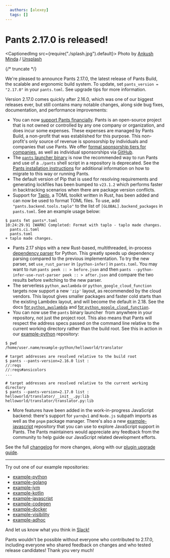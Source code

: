 ```yaml
---
  authors: [alexey]
  tags: []
---
```


# Pants 2.17.0 is released!

<CaptionedImg src={require("./splash.jpg").default}>
  Photo by [Ankush
  Minda](https://unsplash.com/@an_ku_sh?utm_source=ghost&utm_medium=referral&utm_campaign=api-credit)
  /
  [Unsplash](https://unsplash.com/?utm_source=ghost&utm_medium=referral&utm_campaign=api-credit)
</CaptionedImg>

{/* truncate */}

We're pleased to announce Pants 2.17.0, the latest release of Pants Build, the scalable and ergonomic build system. To update, set `pants_version = "2.17.0"` in your `pants.toml`. See upgrade tips for more information.

Version 2.17.0 comes quickly after 2.16.0, which was one of our biggest releases ever, but still contains many notable changes, along side bug fixes, documentation, and performance improvements:

- You can now [support Pants financially](https://www.pantsbuild.org/docs/sponsorship).
  Pants is an open-source project that is not owned or controlled by any one company or organization, and does incur some expenses. These expenses are managed by Pants Build, a non-profit that was established for this purpose. This non-profit's only source of revenue is sponsorship by individuals and companies that use Pants.
  We offer [formal sponsorship tiers for companies](https://www.pantsbuild.org/docs/sponsorship), as well as individual sponsorships via [GitHub](https://github.com/sponsors/pantsbuild).
- The [`pants` launcher binary](https://github.com/pantsbuild/scie-pants) is now the recommended way to run Pants and use of a `./pants` shell script in a repository is deprecated. See the [Pants installation instructions](https://www.pantsbuild.org/docs/installation) for additional information on how to migrate to this way or running Pants.
- The default version of Pip that is used for resolving requirements and generating lockfiles has been bumped to `v23.1.2` which performs faster in backtracking scenarios when there are package version conflicts.
- Support for [Taplo](https://github.com/tamasfe/taplo), a TOML toolkit written in Rust, has been added and can now be used to format TOML files. To use, add `"pants.backend.tools.taplo"` to the list of `[GLOBAL].backend_packages` in `pants.toml`. See an example usage below:

```shell-session
$ pants fmt pants*.toml
10:24:29.91 [WARN] Completed: Format with taplo - taplo made changes.
  pants.ci.toml
  pants.toml
+ taplo made changes.
```

- Pants 2.17 ships with a new Rust-based, multithreaded, in-process [dependency parser](https://www.pantsbuild.org/v2.17/docs/reference-python-infer#use_rust_parser) for Python. This greatly speeds up dependency parsing compared to the previous implementation. To try the new parser, set `use_rust_parser` in `[python-infer]` in `pants.toml`. You may want to run `pants peek :: > before.json` and then `pants --python-infer-use-rust-parser peek :: > after.json` and compare the two results before switching to the new parser.
- The serverless `python_awslambda` or `python_google_cloud_function` targets now support a new `'zip'` layout, as recommended by the cloud vendors. This layout gives smaller packages and faster cold starts than the existing Lambdex layout, and will become the default in 2.18. See the docs [for `python_awslambda`](https://www.pantsbuild.org/v2.17/docs/awslambda-python#migrating-from-pants-216-and-earlier) and [for `python_google_cloud_function`](https://www.pantsbuild.org/v2.17/docs/google-cloud-function-python#migrating-from-pants-216-and-earlier).
- You can now use the `pants` binary launcher  from anywhere in your repository, not just the project root. This also means that Pants will respect the address specs passed on the command line relative to the current working directory rather than the build root. See this in action in our [example-python](https://github.com/pantsbuild/example-python) repository:

```shell-session
$ pwd
/home/user.name/example-python/helloworld/translator

# target addresses are resolved relative to the build root
$ pants --pants-version=2.16.0 list :
//:reqs
//:reqs#ansicolors
...

# target addresses are resolved relative to the current working directory
$ pants --pants-version=2.17.0 list :
helloworld/translator/__init__.py:lib
helloworld/translator/translator.py:lib
```

- More features have been added in the work-in-progress JavaScript backend: there's support for `yarn@v1` and `Node.js` subpath imports as well as the `pnpm` package manager. There's also a new [example-javascript](https://github.com/pantsbuild/example-javascript) repository that you can use to explore JavaScript support in Pants. The Pants maintainers would appreciate any feedback from the community to help guide our JavaScript related development efforts.

See the full [changelog](https://github.com/pantsbuild/pants/blob/main/src/python/pants/notes/2.17.x.md) for more changes, along with our [plugin upgrade guide](https://www.pantsbuild.org/docs/plugin-upgrade-guide).

---

Try out one of our example repositories:

- [example-python](https://github.com/pantsbuild/example-python)
- [example-golang](https://github.com/pantsbuild/example-golang)
- [example-jvm](https://github.com/pantsbuild/example-jvm)
- [example-kotlin](https://github.com/pantsbuild/example-kotlin)
- [example-javascript](https://github.com/pantsbuild/example-javascript)
- [example-codegen](https://github.com/pantsbuild/example-codegen)
- [example-docker](https://github.com/pantsbuild/example-docker)
- [example-visibility](https://github.com/pantsbuild/example-visibility)
- [example-adhoc](https://github.com/pantsbuild/example-adhoc/)

And let us know what you think in [Slack!](https://www.pantsbuild.org/docs/getting-help)

Pants wouldn't be possible without everyone who contributed to 2.17.0, including everyone who shared feedback on changes and who tested release candidates! Thank you very much!
